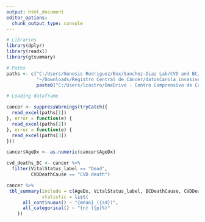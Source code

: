 ```yaml
---
output: html_document
editor_options: 
  chunk_output_type: console
---
```




```r

# Libraries
library(dplyr)
library(readxl)
library(gtsummary)

# Paths
paths <- c("C:/Users/Genesis Rodriguez/Box/Sanchez-Diaz Lab/CVD and BC/Registro Central de Cáncer/Data/datosCarola_invasive_seq0&1_NoID.xlsx",
           "~/Downloads/Registro Central de Cáncer/datosCarola_invasive_seq0&1_NoID.xlsx",
           paste0("C:/Users/lcastro/OneDrive - Centro Comprensivo de Cancer UPR/projects_shared/BBC/Project_Dra. Carola/Data/Registro Central de Cáncer/datosCarola_invasive_seq0&1_NoID.xlsx"))

# Loading dataframe

cancer <- suppressWarnings(tryCatch({
  read_excel(paths[1])
}, error = function(e) {
  read_excel(paths[2])
}, error = function(e) {
  read_excel(paths[3])
}))

cancer$AgeDx <- as.numeric(cancer$AgeDx)

```

```r

cvd_deaths_BC <- cancer %>%
  filter(VitalStatus_label == "Dead",
         CVDDeathCause == "CVD death")

cancer %>%
 tbl_summary(include = c(AgeDx, VitalStatus_label, BCDeathCause, CVDDeathCause), by = ydiag,
             statistic = list(
      all_continuous() ~ "{mean} ({sd})",
      all_categorical() ~ "{n} ({p}%)"
    ))
```

